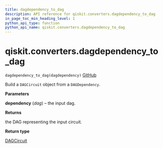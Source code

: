 ```yaml
---
title: dagdependency_to_dag
description: API reference for qiskit.converters.dagdependency_to_dag
in_page_toc_min_heading_level: 1
python_api_type: function
python_api_name: qiskit.converters.dagdependency_to_dag
---
```


<span id="qiskit-converters-dagdependency-to-dag" />

# qiskit.converters.dagdependency\_to\_dag

<span id="qiskit.converters.dagdependency_to_dag" />

`dagdependency_to_dag(dagdependency)` [GitHub](https://github.com/qiskit/qiskit/tree/stable/0.16/qiskit/converters/dagdependency_to_dag.py "view source code")

Build a `DAGCircuit` object from a `DAGDependency`.

**Parameters**

**dependency** (*dag*) – the input dag.

**Returns**

the DAG representing the input circuit.

**Return type**

[DAGCircuit](qiskit.dagcircuit.DAGCircuit "qiskit.dagcircuit.DAGCircuit")

